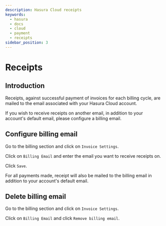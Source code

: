 ```yaml
---
description: Hasura Cloud receipts
keywords:
  - hasura
  - docs
  - cloud
  - payment
  - receipts
sidebar_position: 3
---
```



# Receipts

## Introduction

Receipts, against successful payment of invoices for each billing cycle, are mailed to the email associated with your Hasura Cloud account.

If you wish to receive receipts on another email, in addition to your account's default email, please configure a billing email.

## Configure billing email

Go to the billing section and click on `Invoice Settings`.

<Thumbnail
  src="/img/graphql/cloud/billing/invoice_settings.png"
  alt="invoice settings"
/>

Click on `Billing Email` and enter the email you want to receive receipts on.

<Thumbnail
  src="/img/graphql/cloud/billing/configure_billing_email.png"
  alt="configure billing email"
  width="437px"
/>

Click `Save`.

For all payments made, receipt will also be mailed to the billing email in addition to your account's default email.

## Delete billing email

Go to the billing section and click on `Invoice Settings`.

<Thumbnail
  src="/img/graphql/cloud/billing/invoice_settings.png"
  alt="invoice settings"
/>

Click on `Billing Email` and click `Remove billing email`.

<Thumbnail
  src="/img/graphql/cloud/billing/delete_billing_email.png"
  alt="delete billing email"
  width="437px"
/>
